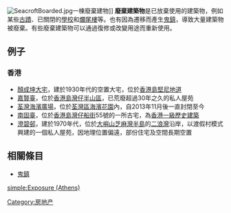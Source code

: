 [[File:SeacroftBoarded.jpg|thumb]]一棟廢棄建物]]
'''廢棄建築物'''是已放棄使用的建築物，例如某些[[古蹟|古蹟]]、已關閉的[[學校|學校]]和[[爛尾樓|爛尾樓]]等。也有因為遷移而產生[[鬼鎮|鬼鎮]]，導致大量建築物被廢棄。有些廢棄建築物可以通過復修或改變用途而重新使用。

== 例子 ==
=== 香港 ===
*[[顏成坤大宅|顏成坤大宅]]，建於1930年代的空置大宅，位於[[香港島|香港島]][[堅尼地道|堅尼地道]]
*[[嘉賢臺|嘉賢臺]]，位於[[香港島|香港島]][[灣仔|灣仔]][[半山區|半山區]]，已荒廢超過30年之久的私人屋苑
*[[海濱廣場_(荃灣)|荃灣海濱廣場]]，位於[[荃灣區|荃灣區]][[海濱花園_(住宅)|海濱花園]]內，自2013年11月後一直封閉至今
*[[南固臺|南固臺]]，位於[[香港島|香港島]][[灣仔|灣仔]][[船街|船街]]55號的一所古宅，為[[香港一級歷史建築|香港一級歷史建築]]
*[[澄碧邨|澄碧邨]]，建於1970年代，位於[[大嶼山|大嶼山]][[芝麻灣半島|芝麻灣半島]]的[[二浪灣|二浪灣]]沿岸，以渡假村模式興建的一個私人屋苑，因地理位置偏遠，部份住宅及空間長期空置

== 相關條目 ==
*[[鬼鎮|鬼鎮]]

{{arch-stub}}
[[Category:房地产|Category:房地产]]
[[simple:Exposure_(Athens)|simple:Exposure (Athens)]]